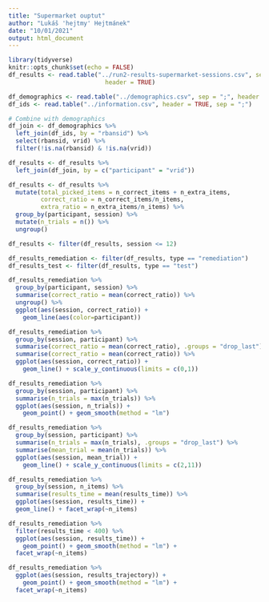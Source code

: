 ```yaml
---
title: "Supermarket ouptut"
author: "Lukáš 'hejtmy' Hejtmánek"
date: "10/01/2021"
output: html_document
---
```


```r
library(tidyverse)
knitr::opts_chunk$set(echo = FALSE)
df_results <- read.table("../run2-results-supermarket-sessions.csv", sep = ";",
                           header = TRUE)

df_demographics <- read.table("../demographics.csv", sep = ";", header = TRUE)
df_ids <- read.table("../information.csv", header = TRUE, sep = ";")

# Combine with demographics
df_join <- df_demographics %>%
  left_join(df_ids, by = "rbansid") %>%
  select(rbansid, vrid) %>% 
  filter(!is.na(rbansid) & !is.na(vrid))

df_results <- df_results %>%
  left_join(df_join, by = c("participant" = "vrid"))
```

```r
df_results <- df_results %>%
  mutate(total_picked_items = n_correct_items + n_extra_items,
         correct_ratio = n_correct_items/n_items,
         extra_ratio = n_extra_items/n_items) %>%
  group_by(participant, session) %>%
  mutate(n_trials = n()) %>%
  ungroup()

df_results <- filter(df_results, session <= 12)

df_results_remediation <- filter(df_results, type == "remediation")
df_results_test <- filter(df_results, type == "test")
```

```r
df_results_remediation %>%
  group_by(participant, session) %>%
  summarise(correct_ratio = mean(correct_ratio)) %>%
  ungroup() %>%
  ggplot(aes(session, correct_ratio)) +
    geom_line(aes(color=participant))
```
```r
df_results_remediation %>%
  group_by(session, participant) %>%
  summarise(correct_ratio = mean(correct_ratio), .groups = "drop_last") %>%
  summarise(correct_ratio = mean(correct_ratio)) %>%
  ggplot(aes(session, correct_ratio)) +
    geom_line() + scale_y_continuous(limits = c(0,1))
```

```r
df_results_remediation %>%
  group_by(session, participant) %>%
  summarise(n_trials = max(n_trials)) %>%
  ggplot(aes(session, n_trials)) +
    geom_point() + geom_smooth(method = "lm")
```

```r
df_results_remediation %>%
  group_by(session, participant) %>%
  summarise(n_trials = max(n_trials), .groups = "drop_last") %>%
  summarise(mean_trial = mean(n_trials)) %>%
  ggplot(aes(session, mean_trial)) +
    geom_line() + scale_y_continuous(limits = c(2,11))
```

```r
df_results_remediation %>%
  group_by(session, n_items) %>%
  summarise(results_time = mean(results_time)) %>%
  ggplot(aes(session, results_time)) +
  geom_line() + facet_wrap(~n_items)
```

```r
df_results_remediation %>%
  filter(results_time < 400) %>%
  ggplot(aes(session, results_time)) +
    geom_point() + geom_smooth(method = "lm") + 
  facet_wrap(~n_items)
```

```r
df_results_remediation %>%
  ggplot(aes(session, results_trajectory)) +
    geom_point() + geom_smooth(method = "lm") + 
  facet_wrap(~n_items)
```
